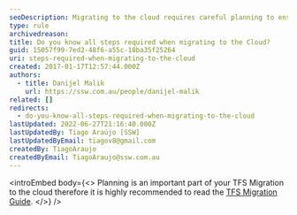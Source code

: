 ```yaml
---
seoDescription: Migrating to the cloud requires careful planning to ensure a seamless transition with minimal downtime and data loss.
type: rule
archivedreason:
title: Do you know all steps required when migrating to the Cloud?
guid: 15057f99-7ed2-48f6-a55c-18ba35f25264
uri: steps-required-when-migrating-to-the-cloud
created: 2017-01-17T12:57:44.000Z
authors:
  - title: Danijel Malik
    url: https://ssw.com.au/people/danijel-malik
related: []
redirects:
  - do-you-know-all-steps-required-when-migrating-to-the-cloud
lastUpdated: 2022-06-27T21:16:40.000Z
lastUpdatedBy: Tiago Araújo [SSW]
lastUpdatedByEmail: tiagov8@gmail.com
createdBy: TiagoAraujo
createdByEmail: TiagoAraujo@ssw.com.au
---
```


<introEmbed
  body={<>
Planning is an important part of your TFS Migration to the cloud therefore it is highly recommended to read the [TFS Migration Guide](https://docs.microsoft.com/en-us/azure/devops/migrate/migration-overview?view=azure-devops&WT.mc_id=AZ-MVP-33518).
  </>}
/>
